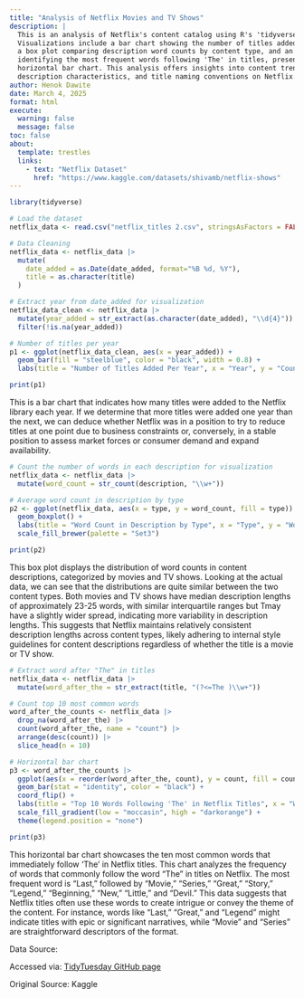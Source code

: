 ```yaml
---
title: "Analysis of Netflix Movies and TV Shows"
description: |
  This is an analysis of Netflix's content catalog using R's 'tidyverse' package. 
  Visualizations include a bar chart showing the number of titles added per year, 
  a box plot comparing description word counts by content type, and an analysis 
  identifying the most frequent words following 'The' in titles, presented in a 
  horizontal bar chart. This analysis offers insights into content trends, 
  description characteristics, and title naming conventions on Netflix.
author: Henok Dawite
date: March 4, 2025
format: html
execute:
  warning: false
  message: false
toc: false
about:
  template: trestles
  links: 
    - text: "Netflix Dataset"
      href: "https://www.kaggle.com/datasets/shivamb/netflix-shows"
---
```


```r
library(tidyverse)

# Load the dataset
netflix_data <- read.csv("netflix_titles 2.csv", stringsAsFactors = FALSE)

# Data Cleaning
netflix_data <- netflix_data |>
  mutate(
    date_added = as.Date(date_added, format="%B %d, %Y"),
    title = as.character(title)
  )
```

```r
# Extract year from date_added for visualization
netflix_data_clean <- netflix_data |>
  mutate(year_added = str_extract(as.character(date_added), "\\d{4}")) |>
  filter(!is.na(year_added))

# Number of titles per year
p1 <- ggplot(netflix_data_clean, aes(x = year_added)) +
  geom_bar(fill = "steelblue", color = "black", width = 0.8) +
  labs(title = "Number of Titles Added Per Year", x = "Year", y = "Count")

print(p1)
```

This is a bar chart that indicates how many titles were added to the Netflix library each year. If we determine that more titles were added one year than the next, we can deduce whether Netflix was in a position to try to reduce titles at one point due to business constraints or, conversely, in a stable position to assess market forces or consumer demand and expand availability.

```r
# Count the number of words in each description for visualization
netflix_data <- netflix_data |>
  mutate(word_count = str_count(description, "\\w+"))

# Average word count in description by type
p2 <- ggplot(netflix_data, aes(x = type, y = word_count, fill = type)) +
  geom_boxplot() +
  labs(title = "Word Count in Description by Type", x = "Type", y = "Word Count") +
  scale_fill_brewer(palette = "Set3")

print(p2)
```

This box plot displays the distribution of word counts in content descriptions, categorized by movies and TV shows. Looking at the actual data, we can see that the distributions are quite similar between the two content types. Both movies and TV shows have median description lengths of approximately 23-25 words, with similar interquartile ranges but Tmay have a slightly wider spread, indicating more variability in description lengths. This suggests that Netflix maintains relatively consistent description lengths across content types, likely adhering to internal style guidelines for content descriptions regardless of whether the title is a movie or TV show.

```r
# Extract word after "The" in titles
netflix_data <- netflix_data |>
  mutate(word_after_the = str_extract(title, "(?<=The )\\w+"))

# Count top 10 most common words
word_after_the_counts <- netflix_data |>
  drop_na(word_after_the) |>
  count(word_after_the, name = "count") |>
  arrange(desc(count)) |>
  slice_head(n = 10)

# Horizontal bar chart
p3 <- word_after_the_counts |>
  ggplot(aes(x = reorder(word_after_the, count), y = count, fill = count)) +
  geom_bar(stat = "identity", color = "black") +
  coord_flip() +
  labs(title = "Top 10 Words Following 'The' in Netflix Titles", x = "Word", y = "Count") +
  scale_fill_gradient(low = "moccasin", high = "darkorange") +
  theme(legend.position = "none")

print(p3)
```

This horizontal bar chart showcases the ten most common words that immediately follow 'The' in Netflix titles. This chart analyzes the frequency of words that commonly follow the word "The" in titles on Netflix. The most frequent word is "Last," followed by "Movie," "Series," "Great," "Story," "Legend," "Beginning," "New," "Little," and "Devil." This data suggests that Netflix titles often use these words to create intrigue or convey the theme of the content. For instance, words like "Last," "Great," and "Legend" might indicate titles with epic or significant narratives, while "Movie" and "Series" are straightforward descriptors of the format.

Data Source:

Accessed via: [TidyTuesday GitHub page](https://github.com/rfordatascience/tidytuesday/blob/main/data/2021/2021-04-20/readme.md)

Original Source: Kaggle
